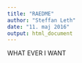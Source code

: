 ```yaml
---
title: "RAEDME"
author: "Steffan Leth"
date: "11. maj 2016"
output: html_document
---
```


WHAT EVER I WANT
